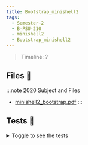 ```yaml
---
title: Bootstrap_minishell2
tags:
  - Semester-2
  - B-PSU-210
  - minishell2
  - Bootstrap_minishell2
---
```

> Timeline: ?


## Files 📂

:::note 2020 Subject and Files
- [minishell2_bootstrap.pdf](https://github.com/Studio-17/Epitech-Subjects/raw/main/Semester-2/B-PSU-210/minishell2/Bootstrap_minishell2/minishell2_bootstrap.pdf)
:::

## Tests 🤖
<details>
  <summary>Toggle to see the tests</summary>
  <div>
Yo
  </div>
</details>

